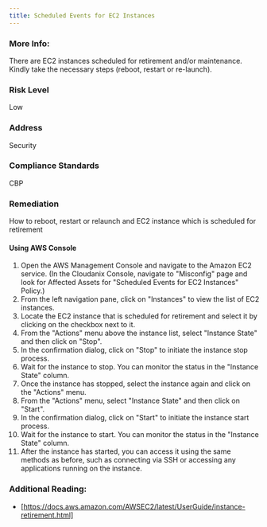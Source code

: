 ```yaml
---
title: Scheduled Events for EC2 Instances
---
```


### More Info:

There are EC2 instances scheduled for retirement and/or maintenance. Kindly take the necessary steps (reboot, restart or re-launch).

### Risk Level

Low

### Address

Security

### Compliance Standards

CBP

### Remediation

How to reboot, restart or relaunch and EC2 instance which is scheduled for retirement

#### Using AWS Console

1. Open the AWS Management Console and navigate to the Amazon EC2 service.
    (In the Cloudanix Console, navigate to "Misconfig" page and look for Affected Assets for "Scheduled Events for EC2 Instances" Policy.)
2. From the left navigation pane, click on "Instances" to view the list of EC2 instances.
3. Locate the EC2 instance that is scheduled for retirement and select it by clicking on the checkbox next to it.
4. From the "Actions" menu above the instance list, select "Instance State" and then click on "Stop".
5. In the confirmation dialog, click on "Stop" to initiate the instance stop process.
6. Wait for the instance to stop. You can monitor the status in the "Instance State" column.
7. Once the instance has stopped, select the instance again and click on the "Actions" menu.
8. From the "Actions" menu, select "Instance State" and then click on "Start".
9. In the confirmation dialog, click on "Start" to initiate the instance start process.
10. Wait for the instance to start. You can monitor the status in the "Instance State" column.
11. After the instance has started, you can access it using the same methods as before, such as connecting via SSH or accessing any applications running on the instance.

### Additional Reading:

- [https://docs.aws.amazon.com/AWSEC2/latest/UserGuide/instance-retirement.html]